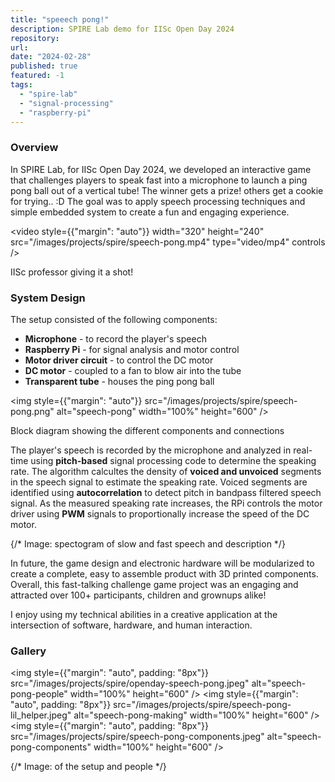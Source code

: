 ```yaml
---
title: "speeech pong!"
description: SPIRE Lab demo for IISc Open Day 2024
repository:
url: 
date: "2024-02-28"
published: true
featured: -1
tags:
  - "spire-lab"
  - "signal-processing"
  - "raspberry-pi"
---
```


### Overview

In SPIRE Lab, for IISc Open Day 2024, we developed an interactive game that challenges players to speak fast into a microphone to launch a ping pong ball out of a vertical tube! The winner gets a prize! others get a cookie for trying.. :D
The goal was to apply speech processing techniques and simple embedded system to create a fun and engaging experience.

<video style={{"margin": "auto"}} width="320" height="240" src="/images/projects/spire/speech-pong.mp4" type="video/mp4" controls />
<p style={{ "text-align": "center", margin: "auto"}} width="320"> IISc professor giving it a shot! </p>

### System Design

The setup consisted of the following components:
  - **Microphone** - to record the player's speech
  - **Raspberry Pi** - for signal analysis and motor control
  - **Motor driver circuit** - to control the DC motor
  - **DC motor** - coupled to a fan to blow air into the tube
  - **Transparent tube** - houses the ping pong ball

<img style={{"margin": "auto"}} src="/images/projects/spire/speech-pong.png" alt="speech-pong" width="100%" height="600" />
<p style={{ "text-align": "center", margin: "auto"}} width="320"> Block diagram showing the different components and connections </p>

The player's speech is recorded by the microphone and analyzed in real-time using **pitch-based** signal processing code to determine the speaking rate.
The algorithm calcultes the density of **voiced and unvoiced** segments in the speech signal to estimate the speaking rate. 
Voiced segments are identified using **autocorrelation** to detect pitch in bandpass filtered speech signal.
As the measured speaking rate increases, the RPi controls the motor driver using **PWM** signals to proportionally increase the speed of the DC motor.


{/* Image: spectogram of slow and fast speech and description */}

In future, the game design and electronic hardware will be modularized to create a complete, easy to assemble product with 3D printed components.
Overall, this fast-talking challenge game project was an engaging and attracted over 100+ participants, children and grownups alike! 


I enjoy using my technical abilities in a creative application at the intersection of software, hardware, and human interaction. 

### Gallery
<img style={{"margin": "auto", padding: "8px"}} src="/images/projects/spire/openday-speech-pong.jpeg" alt="speech-pong-people" width="100%" height="600" />
<img style={{"margin": "auto", padding: "8px"}} src="/images/projects/spire/speech-pong-lil_helper.jpeg" alt="speech-pong-making" width="100%" height="600" />
<img style={{"margin": "auto", padding: "8px"}} src="/images/projects/spire/speech-pong-components.jpeg" alt="speech-pong-components" width="100%" height="600" />

{/* Image: of the setup and people */}

  